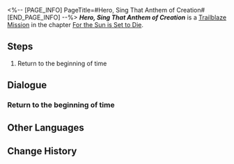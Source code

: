 <%-- [PAGE_INFO]
PageTitle=#Hero, Sing That Anthem of Creation#
[END_PAGE_INFO] --%>
{{Stub|Dialogue.}}
{{Mission Infobox
|id            = 1040505
|title         = 
|image         = {{subst:void|<!--$UPLOAD:<<SpriteOutput/Chronicle/1040505_f.png>-<Mission Hero, Sing That Anthem of Creation Stelle.png>-<Fate's Atlas Images>>-->}}{{subst:void|<!--$UPLOAD:<<SpriteOutput/Chronicle/1040505_m.png>-<Mission Hero, Sing That Anthem of Creation Caelus.png>-<Fate's Atlas Images>>-->}}
<gallery>
Mission Hero, Sing That Anthem of Creation Stelle.png|Stelle
Mission Hero, Sing That Anthem of Creation Caelus.png|Caelus
</gallery>
|type          = Trailblaze
|event_name    = 
|chapter       = For the Sun is Set to Die
|requirements  = [[Trailblaze Mission]] ''[[Hero, Shatter That Woeful Effigy]]'' completed
|summary       = Every truth now stands revealed. Phainon bid farewell to the Hero Within and embraced the Coreflame accumulated through thirty million Cycles, determined to confront his fate. And you, carrying the promise of dawn for Amphoreus, stepped forward into a new world.
|characters    = Ripples of Past Reverie; Trailblazer
|startLocation = [[Amphoreus]] - [[Aedes Elysiae]]
|world         = Amphoreus
|area          = Aedes Elysiae
|prev          = Hero, Shatter That Woeful Effigy
|next          = 
|rewards       = Trailblaze EXP*100; Stellar Jade*10; Refined Aether*3; Disorder Ambrosia*40; Homeland (Disk)*1 { text = ''Homeland'' }; Maze (Disk)*1 { text = ''Maze'' }; Credit*20,000
}}
'''''Hero, Sing That Anthem of Creation''''' is a [[Trailblaze Mission]] in the chapter [[For the Sun is Set to Die]].

==Steps==
# Return to the beginning of time

<!--
==Gameplay Notes==

--><!--
==Trial Character==

-->
==Dialogue==
{{Stub Dialogue}}
===Return to the beginning of time{{subst:void|<!--104050501-->}}===
{{Mission Description|type=trailblaze|location=Aedes Elysiae|The millions cycles of Amphoreus, along with the Flame Reaver who was denied the dawn, are about to reach its final curtain. The truth now lies before (Trailblazer), guiding {{MC|f=her|m=him}} toward the origin point of "Time."}}
{{Dialogue Start}}
:{{tx}}
{{Dialogue End}}

==Other Languages==
{{Other Languages
|en   = Hero, Sing That Anthem of Creation
|zhs  = 英雄啊，将创世的凯歌奏响
|zht  = 英雄啊，將創世的凱歌奏響
|ja   = 英雄よ、創世の凱歌を響かせよ
|ko   = 영웅이여, 창세의 개선가를 연주하라
|es   = {{MC|f=Heroína|m=Héroe}}, canta el himno de la creación
|fr   = Héros, chante l'hymne de la création
|ru   = О герой, запой пеан воскресающей земли
|th   = วีรชนเอ๋ย จงกู่ก้องลำนำสดุดีชัย แด่ยุคนิรมิตใหม่
|vi   = Hỡi anh hùng, hãy tấu lên khúc khải hoàn sáng thế
|de   = O Helden, lasst den Lobgesang der Genesis erklingen
|id   = Wahai Pahlawan, Mainkan Lagu Kemenangan Era Penciptaan
|pt   = Herói, Cante o Hino da Criação
}}

==Change History==
{{Change History|3.4}}
